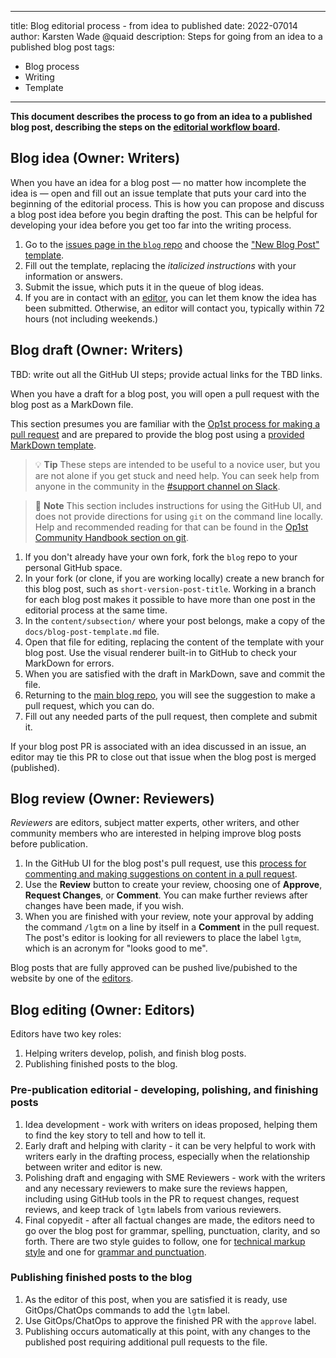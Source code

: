  <!-- Title, author, date block standard in all files -->
---
title: Blog editorial process - from idea to published
date: 2022-07014
author: Karsten Wade @quaid
description: Steps for going from an idea to a published blog post
tags:
  - Blog process
  - Writing
  - Template
---
**This document describes the process to go from an idea to a published blog post, describing the steps on the [editorial workflow board](TBD).**

## Blog idea (Owner: Writers)

When you have an idea for a blog post — no matter how incomplete the idea is — open and fill out an issue template that puts your card into the beginning of the editorial process.
This is how you can propose and discuss a blog post idea before you begin drafting the post.
This can be helpful for developing your idea before you get too far into the writing process.

1. Go to the [issues page in the `blog` repo](https://github.com/operate-first/blog/issues) and choose the ["New Blog Post" template](TBD).
1. Fill out the template, replacing the _italicized instructions_ with your information or answers.
1. Submit the issue, which puts it in the queue of blog ideas.
1. If you are in contact with an [editor](TBD), you can let them know the idea has been submitted.
 Otherwise, an editor will contact you, typically within 72 hours (not including weekends.)

## Blog draft (Owner: Writers)

TBD: write out all the GitHub UI steps; provide actual links for the TBD links.

When you have a draft for a blog post, you will open a pull request with the blog post as a MarkDown file.

This section presumes you are familiar with the [Op1st process for making a pull request](TBD) and are prepared to provide the blog post using a [provided MarkDown template](TBD).

> :bulb: **Tip** These steps are intended to be useful to a novice user, but you are not alone if you get stuck and need help.
You can seek help from anyone in the community in the [#support channel on Slack](TBD).

> :notebook: **Note** This section includes instructions for using the GitHub UI, and does not provide directions for using `git` on the command line locally.
Help and recommended reading for that can be found in the [Op1st Community Handbook section on git](TBD).

1. If you don't already have your own fork, fork the `blog` repo to your personal GitHub space.
1. In your fork (or clone, if you are working locally) create a new branch for this blog post, such as `short-version-post-title`.
 Working in a branch for each blog post makes it possible to have more than one post in the editorial process at the same time.
1. In the `content/subsection/` where your post belongs, make a copy of the `docs/blog-post-template.md` file.
1. Open that file for editing, replacing the content of the template with your blog post.
 Use the visual renderer built-in to GitHub to check your MarkDown for errors.
1. When you are satisfied with the draft in MarkDown, save and commit the file.
1. Returning to the [main blog repo](https://github.com/operate-first/blog), you will see the suggestion to make a pull request, which you can do.
1. Fill out any needed parts of the pull request, then complete and submit it.

If your blog post PR is associated with an idea discussed in an issue, an editor may tie this PR to close out that issue when the blog post is merged (published).

## Blog review (Owner: Reviewers)

_Reviewers_ are editors, subject matter experts, other writers, and other community members who are interested in helping improve blog posts before publication.

1. In the GitHub UI for the blog post's pull request, use this [process for commenting and making suggestions on content in a pull request](TBD).
1. Use the **Review** button to create your review, choosing one of **Approve**, **Request Changes**, or **Comment**.
You can make further reviews after changes have been made, if you wish.
1. When you are finished with your review, note your approval by adding the command `/lgtm` on a line by itself in a __Comment__ in the pull request.
The post's editor is looking for all reviewers to place the label `lgtm`, which is an acronym for "looks good to me".

Blog posts that are fully approved can be pushed live/pubished to the website by one of the [editors](TBD).

## Blog editing (Owner: Editors)

Editors have two key roles:

1. Helping writers develop, polish, and finish blog posts.
1. Publishing finished posts to the blog.

### Pre-publication editorial - developing, polishing, and finishing posts

1. Idea development - work with writers on ideas proposed, helping them to find the key story to tell and how to tell it.
1. Early draft and helping with clarity - it can be very helpful to work with writers early in the drafting process, especially when the relationship between writer and editor is new.
1. Polishing draft and engaging with SME Reviewers - work with the writers and any necessary reviewers to make sure the reviews happen, including using GitHub tools in the PR to request changes, request reviews, and keep track of `lgtm` labels from various reviewers.
1. Final copyedit - after all factual changes are made, the editors need to go over the blog post for grammar, spelling, punctuation, clarity, and so forth.
 There are two style guides to follow, one for [technical markup style](TBD) and one for [grammar and punctuation](TBD).

### Publishing finished posts to the blog

1. As the editor of this post, when you are satisfied  it is ready, use GitOps/ChatOps commands to add the `lgtm` label.
1. Use GitOps/ChatOps to approve the finished PR with the `approve` label.
1. Publishing occurs automatically at this point, with any changes to the published post requiring additional pull requests to the file.
